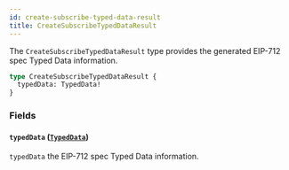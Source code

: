 ```yaml
---
id: create-subscribe-typed-data-result
title: CreateSubscribeTypedDataResult
---
```



The `CreateSubscribeTypedDataResult` type provides the generated EIP-712 spec Typed Data information.

```graphql
type CreateSubscribeTypedDataResult {
  typedData: TypedData!
}
```


### Fields

#### `typedData` ([`TypedData`](/reference/objects/typed-data))

`typedData` the EIP-712 spec Typed Data information.




